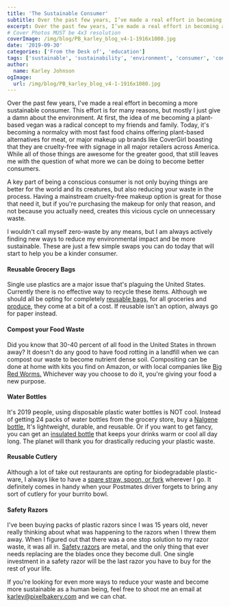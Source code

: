 ```yaml
---
title: 'The Sustainable Consumer'
subtitle: Over the past few years, I’ve made a real effort in becoming a more sustainable consumer.
excerpt: Over the past few years, I’ve made a real effort in becoming a more sustainable consumer.
# Cover Photos MUST be 4x3 resolution
coverImage: /img/blog/PB_karley_blog_v4-1-1916x1080.jpg
date: '2019-09-30'
categories: ['From the Desk of', 'education']
tags: ['sustainable', 'sustainability', 'environment', 'consumer', 'conscious', 'compost']
author:
  name: Karley Johnson
ogImage:
  url: /img/blog/PB_karley_blog_v4-1-1916x1080.jpg
---
```

Over the past few years, I've made a real effort in becoming a more sustainable consumer. This effort is for many reasons, but mostly I just give a damn about the environment. At first, the idea of me becoming a plant-based vegan was a radical concept to my friends and family. Today, it's becoming a normalcy with most fast food chains offering plant-based alternatives for meat, or major makeup up brands like CoverGirl boasting that they are cruelty-free with signage in all major retailers across America. While all of those things are awesome for the greater good, that still leaves me with the question of what more we can be doing to become better consumers.

A key part of being a conscious consumer is not only buying things are better for the world and its creatures, but also reducing your waste in the process. Having a mainstream cruelty-free makeup option is great for those that need it, but if you're purchasing the makeup for only that reason, and not because you actually need, creates this vicious cycle on unnecessary waste.

I wouldn't call myself zero-waste by any means, but I am always actively finding new ways to reduce my environmental impact and be more sustainable. These are just a few simple swaps you can do today that will start to help you be a kinder consumer.

#### Reusable Grocery Bags

Single use plastics are a major issue that's plaguing the United States. Currently there is no effective way to recycle these items. Although we should all be opting for completely [reusable bags,](https://www.amazon.com/Portable-Reusable-Washable-Organizer-Shopping/dp/B07HQHCWDV/ref=sr_1_4?crid=2ZQO9Q6PHJ31J&keywords=mesh+grocery+bags&qid=1569606661&s=home-garden&sprefix=mesh+grocery+%2Cgarden%2C152&sr=1-4) for all groceries and [produce](https://www.amazon.com/YIHONG-Produce-Reusable-Drawstring-Colorful/dp/B07G9T9JLK/ref=pd_lpo_sbs_79_t_0?_encoding=UTF8&psc=1&refRID=QNVHJF67PY4SZAW1QS95), they come at a bit of a cost. If reusable isn't an option, always go for paper instead.

#### Compost your Food Waste

Did you know that 30-40 percent of all food in the United States in thrown away? It doesn't do any good to have food rotting in a landfill when we can compost our waste to become nutrient dense soil. Compositing can be done at home with kits you find on Amazon, or with local companies like [Big Red Worms.](https://www.facebook.com/bigredworms/) Whichever way you choose to do it, you're giving your food a new purpose.

#### Water Bottles

It's 2019 people, using disposable plastic water bottles is NOT cool. Instead of getting 24 packs of water bottles from the grocery store, buy a [Nalgene bottle.](https://www.nalgene.com/) It's lightweight, durable, and reusable. Or if you want to get fancy, you can get an [insulated bottle](https://www.hydroflask.com/) that keeps your drinks warm or cool all day long. The planet will thank you for drastically reducing your plastic waste.

#### Reusable Cutlery

Although a lot of take out restaurants are opting for biodegradable plastic-ware, I always like to have a [spare straw, spoon, or fork](https://tapirus.co/product/tapirussporktogov8set/) wherever I go. It definitely comes in handy when your Postmates driver forgets to bring any sort of cutlery for your burrito bowl.

#### Safety Razors

I've been buying packs of plastic razors since I was 15 years old, never really thinking about what was happening to the razors when I threw them away. When I figured out that there was a one stop solution to my razor waste, it was all in. [Safety razors](https://www.westcoastshaving.com/collections/safety-razors) are metal, and the only thing that ever needs replacing are the blades once they become dull. One single investment in a safety razor will be the last razor you have to buy for the rest of your life.

If you're looking for even more ways to reduce your waste and become more sustainable as a human being, feel free to shoot me an email at <karley@pixelbakery.com> and we can chat.